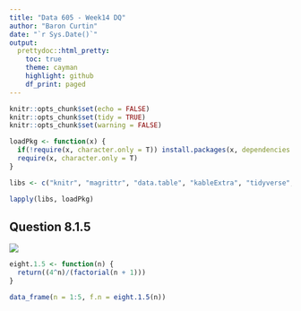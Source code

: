 ```yaml
---
title: "Data 605 - Week14 DQ"
author: "Baron Curtin"
date: "`r Sys.Date()`"
output:
  prettydoc::html_pretty:
    toc: true
    theme: cayman
    highlight: github
    df_print: paged
---
```


```r
knitr::opts_chunk$set(echo = FALSE)
knitr::opts_chunk$set(tidy = TRUE)
knitr::opts_chunk$set(warning = FALSE)

loadPkg <- function(x) {
  if(!require(x, character.only = T)) install.packages(x, dependencies = T, repos = "http://cran.us.r-project.org")
  require(x, character.only = T)
}

libs <- c("knitr", "magrittr", "data.table", "kableExtra", "tidyverse", "matlib", "combinat", "leaps", "dummies", "rootSolve")

lapply(libs, loadPkg)
```

## Question 8.1.5
![](./pics/dq.png)


```r
eight.1.5 <- function(n) {
  return((4^n)/(factorial(n + 1)))
}

data_frame(n = 1:5, f.n = eight.1.5(n))
```

